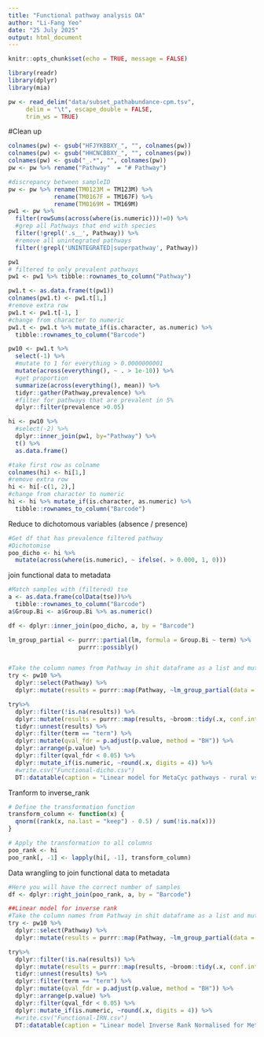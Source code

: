 ---
title: "Functional pathway analysis OA"
author: "Li-Fang Yeo"
date: "25 July 2025"
output: html_document
---

```{r setup, include=FALSE}
knitr::opts_chunk$set(echo = TRUE, message = FALSE)
```
```{r}
library(readr)
library(dplyr)
library(mia)
```
```{r}
pw <- read_delim("data/subset_pathabundance-cpm.tsv", 
     delim = "\t", escape_double = FALSE, 
     trim_ws = TRUE)
```
#Clean up
```{r}
colnames(pw) <- gsub("HFJYKBBXY_", "", colnames(pw))
colnames(pw) <- gsub("HHCNCBBXY_", "", colnames(pw))
colnames(pw) <- gsub("_.*", "", colnames(pw))
pw <- pw %>% rename("Pathway"  = "# Pathway")

#discrepancy between sampleID
pw <- pw %>% rename(TM0123M = TM123M) %>%
             rename(TM0167F = TM167F) %>%
             rename(TM0169M = TM169M)
pw1 <- pw %>% 
  filter(rowSums(across(where(is.numeric)))!=0) %>%
  #grep all Pathways that end with species
  filter(!grepl('.s__', Pathway)) %>%
  #remove all unintegrated pathways
  filter(!grepl('UNINTEGRATED|superpathway', Pathway)) 

pw1
# filtered to only prevalent pathways
pw1 <- pw1 %>% tibble::rownames_to_column("Pathway") 

pw1.t <- as.data.frame(t(pw1))
colnames(pw1.t) <- pw1.t[1,]
#remove extra row
pw1.t <- pw1.t[-1, ] 
#change from character to numeric
pw1.t <- pw1.t %>% mutate_if(is.character, as.numeric) %>%
  tibble::rownames_to_column("Barcode") 
```
```{r, echo=FALSE, message=FALSE}
pw10 <- pw1.t %>% 
  select(-1) %>%
  #mutate to 1 for everything > 0.0000000001
  mutate(across(everything(), ~ . > 1e-10)) %>%
  #get proportion
  summarize(across(everything(), mean)) %>%
  tidyr::gather(Pathway,prevalence) %>%
  #filter for pathways that are prevalent in 5%
  dplyr::filter(prevalence >0.05) 

hi <- pw10 %>% 
  #select(-2) %>%
  dplyr::inner_join(pw1, by="Pathway") %>%
  t() %>%
  as.data.frame()

#take first row as colname
colnames(hi) <- hi[1,]
#remove extra row
hi <- hi[-c(1, 2),] 
#change from character to numeric
hi <- hi %>% mutate_if(is.character, as.numeric) %>%
  tibble::rownames_to_column("Barcode") 
```
Reduce to dichotomous variables (absence / presence)
```{r}
#Get df that has prevalence filtered pathway
#Dichotomise
poo_dicho <- hi %>% 
  mutate(across(where(is.numeric), ~ ifelse(. > 0.000, 1, 0)))
```
join functional data to metadata
```{r}
#Match samples with (filtered) tse
a <- as.data.frame(colData(tse))%>%
  tibble::rownames_to_column("Barcode")
a$Group.Bi <- a$Group.Bi %>% as.numeric()

df <- dplyr::inner_join(poo_dicho, a, by = "Barcode")
```
```{r}
lm_group_partial <- purrr::partial(lm, formula = Group.Bi ~ term) %>%
                    purrr::possibly()


#Take the column names from Pathway in shit dataframe as a list and mutate
try <- pw10 %>% 
  dplyr::select(Pathway) %>% 
  dplyr::mutate(results = purrr::map(Pathway, ~lm_group_partial(data = df %>% dplyr::rename(term=.x)), .progress = TRUE))

try%>% 
  dplyr::filter(!is.na(results)) %>%
  dplyr::mutate(results = purrr::map(results, ~broom::tidy(.x, conf.int = TRUE)))  %>%
  tidyr::unnest(results) %>%
  dplyr::filter(term == "term") %>%
  dplyr::mutate(qval_fdr = p.adjust(p.value, method = "BH")) %>%
  dplyr::arrange(p.value) %>%
  dplyr::filter(qval_fdr < 0.05) %>%
  dplyr::mutate_if(is.numeric, ~round(.x, digits = 4)) %>%
  #write.csv("Functional-dicho.csv")
  DT::datatable(caption = "Linear model for MetaCyc pathways - rural vs urban")
```
Tranform to inverse_rank
```{r}
# Define the transformation function
transform_column <- function(x) {
  qnorm((rank(x, na.last = "keep") - 0.5) / sum(!is.na(x)))
}

# Apply the transformation to all columns
poo_rank <- hi
poo_rank[, -1] <- lapply(hi[, -1], transform_column)
```
Data wrangling to join functional data to metadata
```{r}
#Here you will have the correct number of samples
df <- dplyr::right_join(poo_rank, a, by = "Barcode")

##Linear model for inverse rank
#Take the column names from Pathway in shit dataframe as a list and mutate
try <- pw10 %>% 
  dplyr::select(Pathway) %>% 
  dplyr::mutate(results = purrr::map(Pathway, ~lm_group_partial(data = df %>% dplyr::rename(term = .x)), .progress = TRUE))

try%>% 
  dplyr::filter(!is.na(results)) %>%
  dplyr::mutate(results = purrr::map(results, ~broom::tidy(.x, conf.int = TRUE)))  %>%
  tidyr::unnest(results) %>%
  dplyr::filter(term == "term") %>%
  dplyr::mutate(qval_fdr = p.adjust(p.value, method = "BH")) %>%
  dplyr::arrange(p.value) %>%
  dplyr::filter(qval_fdr < 0.05) %>%
  dplyr::mutate_if(is.numeric, ~round(.x, digits = 4)) %>%
  #write.csv("Functional-IRN.csv")
  DT::datatable(caption = "Linear model Inverse Rank Normalised for MetaCyc pathways - Rural urban")
```






